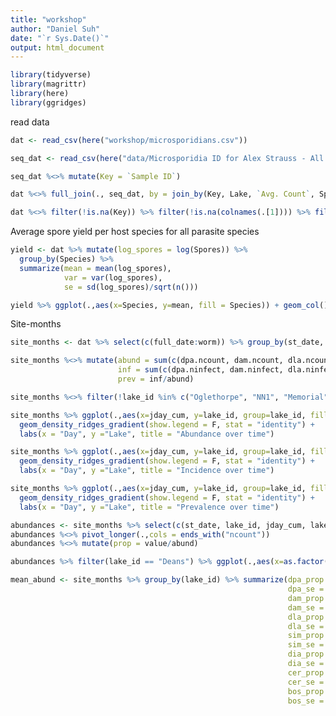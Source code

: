 ```yaml
---
title: "workshop"
author: "Daniel Suh"
date: "`r Sys.Date()`"
output: html_document
---
```


```r
library(tidyverse)
library(magrittr)
library(here)
library(ggridges)
```



read data
```r
dat <- read_csv(here("workshop/microsporidians.csv"))

seq_dat <- read_csv(here("data/Microsporidia ID for Alex Strauss - All Samples.csv"))
```

```r
seq_dat %<>% mutate(Key = `Sample ID`)

dat %<>% full_join(., seq_dat, by = join_by(Key, Lake, `Avg. Count`, Spores))

dat %<>% filter(!is.na(Key)) %>% filter(!is.na(colnames(.[1]))) %>% filter(!is.na(Species)) %>% select(-colnames(.[1]))
```


Average spore yield per host species for all parasite species
```r
yield <- dat %>% mutate(log_spores = log(Spores)) %>% 
  group_by(Species) %>% 
  summarize(mean = mean(log_spores),
            var = var(log_spores),
            se = sd(log_spores)/sqrt(n()))
```


```r
yield %>% ggplot(.,aes(x=Species, y=mean, fill = Species)) + geom_col() + geom_errorbar(aes(ymin=mean-se, ymax=mean+se))
```




Site-months
```r
site_months <- dat %>% select(c(full_date:worm)) %>% group_by(st_date, lake_id) %>% distinct()

site_months %<>% mutate(abund = sum(c(dpa.ncount, dam.ncount, dla.ncount, sim.ncount, dia.ncount, cer.ncount, bos.ncount)),
                        inf = sum(c(dpa.ninfect, dam.ninfect, dla.ninfect, sim.ninfect, dia.ninfect, cer.ninfect, bos.ninfect)),
                        prev = inf/abund)

site_months %<>% filter(!lake_id %in% c("Oglethorpe", "NN1", "Memorial", "Chapman"))

site_months %>% ggplot(.,aes(x=jday_cum, y=lake_id, group=lake_id, fill=as.factor(lake_id), height = abund)) + 
  geom_density_ridges_gradient(show.legend = F, stat = "identity") + 
  labs(x = "Day", y ="Lake", title = "Abundance over time")

site_months %>% ggplot(.,aes(x=jday_cum, y=lake_id, group=lake_id, fill=as.factor(lake_id), height = inf)) + 
  geom_density_ridges_gradient(show.legend = F, stat = "identity") + 
  labs(x = "Day", y ="Lake", title = "Incidence over time")

site_months %>% ggplot(.,aes(x=jday_cum, y=lake_id, group=lake_id, fill=as.factor(lake_id), height = prev)) + 
  geom_density_ridges_gradient(show.legend = F, stat = "identity") + 
  labs(x = "Day", y ="Lake", title = "Prevalence over time")

```


```r
abundances <- site_months %>% select(c(st_date, lake_id, jday_cum, lakeday, dpa.ncount, dam.ncount, dla.ncount, sim.ncount, dia.ncount, cer.ncount, bos.ncount, abund))
abundances %<>% pivot_longer(.,cols = ends_with("ncount"))
abundances %<>% mutate(prop = value/abund)
```

```r
abundances %>% filter(lake_id == "Deans") %>% ggplot(.,aes(x=as.factor(jday_cum), y=prop, fill=name)) + geom_bar(stat = "identity", position="stack")
```


```r
mean_abund <- site_months %>% group_by(lake_id) %>% summarize(dpa_prop = mean(dpa.ncount/abund),
                                                              dpa_se = sd(dpa.ncount/abund)/sqrt(n()),
                                                              dam_prop = mean(dam.ncount/abund),
                                                              dam_se = sd(dam.ncount/abund)/sqrt(n()),
                                                              dla_prop = mean(dla.ncount/abund),
                                                              dla_se = sd(dla.ncount/abund)/sqrt(n()),
                                                              sim_prop = mean(sim.ncount/abund),
                                                              sim_se = sd(sim.ncount/abund)/sqrt(n()),
                                                              dia_prop = mean(dia.ncount/abund),
                                                              dia_se = sd(dia.ncount/abund)/sqrt(n()),
                                                              cer_prop = mean(cer.ncount/abund),
                                                              cer_se = sd(cer.ncount/abund)/sqrt(n()),
                                                              bos_prop = mean(bos.ncount/abund),
                                                              bos_se = sd(bos.ncount/abund)/sqrt(n()))
```



